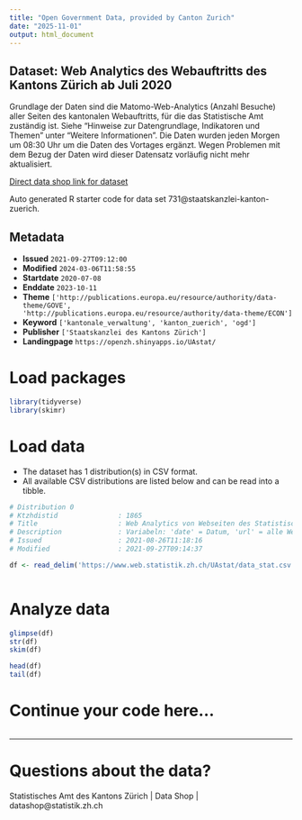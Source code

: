 ```yaml
---
title: "Open Government Data, provided by Canton Zurich"
date: "2025-11-01"
output: html_document
---
```


## Dataset: Web Analytics des Webauftritts des Kantons Zürich ab Juli 2020

Grundlage der Daten sind die Matomo-Web-Analytics (Anzahl Besuche) aller Seiten des kantonalen Webauftritts, für die das Statistische Amt zuständig ist. Siehe "Hinweise zur Datengrundlage, Indikatoren und Themen" unter "Weitere Informationen". Die Daten wurden jeden Morgen um 08:30 Uhr um die Daten des Vortages ergänzt. Wegen Problemen mit dem Bezug der Daten wird dieser Datensatz vorläufig nicht mehr aktualisiert.

[Direct data shop link for dataset](https://www.zh.ch/de/politik-staat/statistik-daten/datenkatalog.html#/datasets/731@staatskanzlei-kanton-zuerich)

Auto generated R starter code for data set 731@staatskanzlei-kanton-zuerich.

## Metadata

- **Issued** `2021-09-27T09:12:00`
- **Modified** `2024-03-06T11:58:55`
- **Startdate** `2020-07-08`
- **Enddate** `2023-10-11`
- **Theme** `['http://publications.europa.eu/resource/authority/data-theme/GOVE', 'http://publications.europa.eu/resource/authority/data-theme/ECON']`
- **Keyword** `['kantonale_verwaltung', 'kanton_zuerich', 'ogd']`
- **Publisher** `['Staatskanzlei des Kantons Zürich']`
- **Landingpage** `https://openzh.shinyapps.io/UAstat/`


# Load packages

```r

library(tidyverse)
library(skimr)

```

# Load data

-   The dataset has 1 distribution(s) in CSV format.
-   All available CSV distributions are listed below and can be read into a tibble.

```r

# Distribution 0
# Ktzhdistid               : 1865
# Title                    : Web Analytics von Webseiten des Statistischen Amts im Webauftritt des Kantons Zürich ab Juli 2020
# Description              : Variabeln: 'date' = Datum, 'url' = alle Webseiten, bei denen unter ‘Kontakt’ (im Footer) das Statistische Amt aufgeführt ist; die Webseiten-URLs sind auf die Basis-URLs gekürzt und aggregiert (Basis-URL = Alle Parameter nach dem ersten Auftreten von “html” werden abgeschnitten), 'theme' = die Themen entsprechen dem in der URL einer Webseite erstgenannten Thema (mögliche erstgenannte Themen sind auf der Homepage von zh.ch aufgeführt), 'nb_visits' = Anzahl Seitenbesuche; nach 30 Minuten Seiteninaktivität wird der Besuch neu gezählt.
# Issued                   : 2021-08-26T11:18:16
# Modified                 : 2021-09-27T09:14:37

df <- read_delim('https://www.web.statistik.zh.ch/UAstat/data_stat.csv')



```

# Analyze data

```r

glimpse(df)
str(df)
skim(df)

head(df)
tail(df)

```

# Continue your code here...

```r

```

------------------------------------------------------------------------

# Questions about the data?

Statistisches Amt des Kantons Zürich | Data Shop | datashop@statistik.zh.ch
